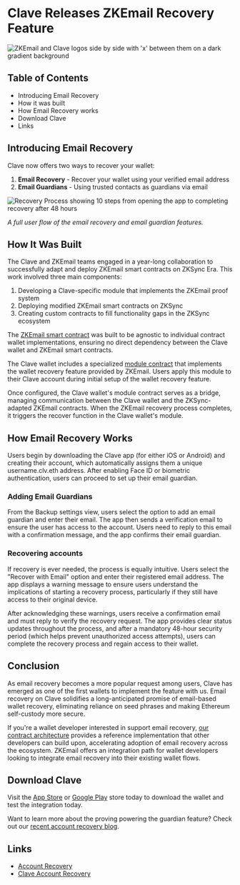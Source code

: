 # Clave Releases ZKEmail Recovery Feature

![ZKEmail and Clave logos side by side with 'x' between them on a dark gradient background](zkemail-clave-collab.png)

## Table of Contents
* Introducing Email Recovery
* How it was built
* How Email Recovery works
* Download Clave
* Links

## Introducing Email Recovery

Clave now offers two ways to recover your wallet:
1. **Email Recovery** - Recover your wallet using your verified email address
2. **Email Guardians** - Using trusted contacts as guardians via email 

![Recovery Process showing 10 steps from opening the app to completing recovery after 48 hours](recovery-process.png)

*A full user flow of the email recovery and email guardian features.*

## How It Was Built

The Clave and ZKEmail teams engaged in a year-long collaboration to successfully adapt and deploy ZKEmail smart contracts on ZKSync Era. This work involved three main components:

1. Developing a Clave-specific module that implements the ZKEmail proof system
2. Deploying modified ZKEmail smart contracts on ZKSync
3. Creating custom contracts to fill functionality gaps in the ZKSync ecosystem

The [ZKEmail smart contract](https://github.com/zkemail/email-recovery) was built to be agnostic to individual contract wallet implementations, ensuring no direct dependency between the Clave wallet and ZKEmail smart contracts.

The Clave wallet includes a specialized [module contract](https://github.com/getclave/clave-email-recovery) that implements the wallet recovery feature provided by ZKEmail. Users apply this module to their Clave account during initial setup of the wallet recovery feature.

Once configured, the Clave wallet's module contract serves as a bridge, managing communication between the Clave wallet and the ZKSync-adapted ZKEmail contracts. When the ZKEmail recovery process completes, it triggers the recover function in the Clave wallet's module.

## How Email Recovery Works

Users begin by downloading the Clave app (for either iOS or Android) and creating their account, which automatically assigns them a unique username.clv.eth address. After enabling Face ID or biometric authentication, users can proceed to set up their email guardian.

### Adding Email Guardians

From the Backup settings view, users select the option to add an email guardian and enter their email. The app then sends a verification email to ensure the user has access to the account. Users need to reply to this email with a confirmation message, and the app confirms their email guardian.

### Recovering accounts

If recovery is ever needed, the process is equally intuitive. Users select the "Recover with Email" option and enter their registered email address. The app displays a warning message to ensure users understand the implications of starting a recovery process, particularly if they still have access to their original device.

After acknowledging these warnings, users receive a confirmation email and must reply to verify the recovery request. The app provides clear status updates throughout the process, and after a mandatory 48-hour security period (which helps prevent unauthorized access attempts), users can complete the recovery process and regain access to their wallet.

## Conclusion

As email recovery becomes a more popular request among users, Clave has emerged as one of the first wallets to implement the feature with us. Email recovery on Clave solidifies a long-anticipated promise of email-based wallet recovery, eliminating reliance on seed phrases and making Ethereum self-custody more secure.

If you're a wallet developer interested in support email recovery, [our contract architecture](https://github.com/zkemail/email-recovery) provides a reference implementation that other developers can build upon, accelerating adoption of email recovery across the ecosystem. ZKEmail offers an integration path for wallet developers looking to integrate email recovery into their existing wallet flows.

## Download Clave

Visit the [App Store](https://apps.apple.com/us/app/clave-smart-wallet/id6449253761) or [Google Play](https://play.google.com/store/apps/details?id=com.clave.mobile) store today to download the wallet and test the integration today.

Want to learn more about the proving powering the guardian feature? Check out our [recent account recovery blog](https://prove.email/blog/account-recovery).

## Links
* [Account Recovery](https://prove.email/blog/account-recovery)
* [Clave Account Recovery](https://blog.getclave.io/p/universal-recovery-a-social-recovery)